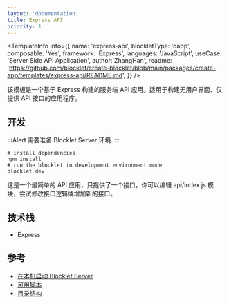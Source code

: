```yaml
---
layout: 'documentation'
title: Express API
priority: 1
---
```


<TemplateCoverImage templateName="express-api" />

<TemplateInfo info={{ 
  name: 'express-api', 
  blockletType: 'dapp',
  composable: 'Yes',
  framework: 'Express', 
  languages: 'JavaScript',
  useCase: 'Server Side API Application', 
  author:'ZhangHan',
  readme: 'https://github.com/blocklet/create-blocklet/blob/main/packages/create-app/templates/express-api/README.md',
}} />

该模板是一个基于 Express 构建的服务端 API 应用。适用于构建无用户界面、仅提供 API 接口的应用程序。

## 开发

:::Alert
需要准备 Blocklet Server 环境.
:::

```shell
# install dependencies
npm install
# run the blocklet in development environment mode
blocklet dev
```

这是一个最简单的 API 应用，只提供了一个接口，你可以编辑 api/index.js 模块，尝试修改接口逻辑或增加新的接口。

## 技术栈

- Express

## 参考

- [在本机启动 Blocklet Server](https://developer.blocklet.io/docs/en/prerequisites/server)
- [可用脚本](/available-scripts)
- [目录结构](/folder-structure)
